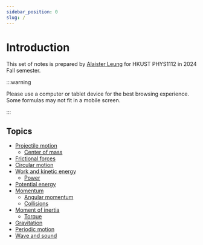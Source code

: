 ```yaml
---
sidebar_position: 0
slug: /
---
```


# Introduction

This set of notes is prepared by [Alaister Leung](https://github.com/alaisterleung/) for HKUST PHYS1112 in 2024 Fall semester.

:::warning

Please use a computer or tablet device for the best browsing experience. Some formulas may not fit in a mobile screen.

:::

## Topics

- [Projectile motion](/1-projectile-motion)
  - [Center of mass](/1-projectile-motion#center-of-mass)
- [Frictional forces](/2-friction)
- [Circular motion](/3-circular-motion)
- [Work and kinetic energy](/4-work-and-ke)
  - [Power](/4-work-and-ke#power)
- [Potential energy](/5-pe)
- [Momentum](/6-momentum)
  - [Angular momentum](/6-momentum#angular-momentum)
  - [Collisions](/6-momentum#collisions)
- [Moment of inertia](/7-moment-of-inertia)
  - [Torque](/7-moment-of-inertia#torque)
- [Gravitation](/8-gravitation)
- [Periodic motion](/9-periodic-motion)
- [Wave and sound](/10-wave-and-sound)
